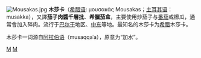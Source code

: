 {{unreferenced|time=2010-06-11T02:52:40+00:00}}
[[File:Mousakas.jpg|right]]
'''木莎卡'''（[[希腊语|希腊语]]: μουσακάς Mousakas；[[土耳其语|土耳其语]]：musakka），又譯'''茄子肉醬千層批'''、'''希臘茄盒'''，主要使用炒茄子与[[番茄|番茄]]或櫛瓜，通常會加入碎肉。流行于[[巴尔干|巴尔干]]地区、[[中东|中东]]等地。最知名的木莎卡为[[希腊|希腊]]木莎卡。

木莎卡一词源自[[阿拉伯语|阿拉伯语]]{{lang|ar|مسقعة|}}（musaqqaʿa），原意为“加水”。

{{土耳其飲食}}
[[Category:希腊飲食|M]]
[[Category:保加利亞飲食|M]]